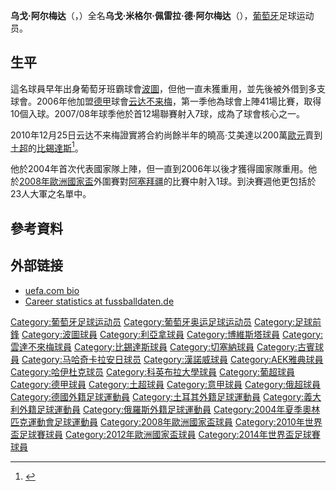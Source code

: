{{noteTA|G1=uefa|G2=俄超|G3=football
|T=zh-hans:乌戈·阿尔梅达;zh-hk:曉高·艾美達;zh-tw:烏戈·阿爾梅達;
|1=zh-hans:乌戈;zh-hk:曉高;zh-tw:烏戈;
|2=zh-hans:阿尔梅达;zh-hk:艾美達;zh-tw:阿爾梅達;
}}
{{Portuguese name|Pereira|De Almeida}}
{{Infobox football biography
| name = 乌戈·阿尔梅达<br />''Hugo Almeida''
| image = KUB-CSKA (4).jpg
| fullname = Hugo Miguel Pereira de Almeida
| birth_date = {{birth date and age|1984|5|23|df=y}}
| birth_place = 葡萄牙[[菲蓋拉-達福什|菲蓋拉-達福什]]
| height = {{convert|1.91|m|ftin|0|abbr=on}}
|            nickname = 
|            position = [[前鋒_(足球)|前锋]]
| currentclub = [[AEK雅典足球會|AEK雅典]]
| clubnumber = 9
| youthyears1 = 1993–1996 | youthclubs1 = 布阿爾庫什
| youthyears2 = 1996–2000 | youthclubs2 = [[拿華|拿華]]
| youthyears3 = 2001–2002 | youthclubs3 = [[波尔图足球俱乐部|波尔图]]
| years1 = 2002–2005 | clubs1 = [[波尔图足球俱乐部|波尔图B隊]] | caps1 = 25 | goals1 = 21
| years2 = 2003 | clubs2 = → [[利亞拿體育會|利亞拿]] | caps2 = 13 | goals2 = 3
| years3 = 2003–2007 | clubs3 = [[波尔图足球俱乐部|波尔图]] | caps3 = 33 | goals3 = 4
| years4 = 2004 | clubs4 = → [[利亞拿體育會|利亞拿]] | caps4 = 15 | goals4 = 2
| years5 = 2005 | clubs5 = → [[博維斯塔足球會|博維斯塔]] | caps5 = 14 | goals5 = 3
| years6 = 2006–2007 | clubs6 = → [[云达不来梅足球俱乐部|云达不来梅]] | caps6 = 28 | goals6 = 5
| years7 = 2007–2010 | clubs7 = [[云达不来梅足球俱乐部|云达不来梅]] | caps7 = 89 | goals7 = 36
| years8 = 2011–2014 | clubs8 = [[贝西克塔斯体操俱乐部|贝西克塔斯]] | caps8 = 88 | goals8 = 37
| years9 = 2014–2015 | clubs9 = [[切塞纳足球俱乐部|切塞纳]] | caps9 = 10 | goals9 = 0
| years10 = 2015 | clubs10 = [[克拉斯諾達爾庫班足球俱樂部|庫班]] | caps10 = 10 | goals10 = 2
| years11 = 2015–2016 | clubs11 = [[马哈奇卡拉安郅足球俱乐部|安郅]] | caps11 = 12 | goals11 = 2
| years12 = 2016 | clubs12 = [[汉诺威96足球俱乐部|汉诺威96]] | caps12 = 7 | goals12 = 1
| years13 = 2016– | clubs13 = [[AEK雅典足球會|AEK雅典]] | caps13 = 4 | goals13 = 2
| nationalyears1 = 2004–2007 | nationalteam1 = [[葡萄牙21歲以下國家足球隊|葡萄牙U21]] | nationalcaps1 = 27 | nationalgoals1 = 16
| nationalyears2 = 2004–2015 | nationalteam2 = [[葡萄牙國家足球隊|葡萄牙]] | nationalcaps2 = 57 | nationalgoals2 = 19
| medaltemplates =
{{MedalCompetition|[[欧洲足球锦标赛|欧洲足球锦标赛]]}}
{{Medal|B|[[2012年欧洲足球锦标赛|2012]]|}}<!--Though there was no third place playoff, UEFA decided in the 2012 edition to award the semi-final losers (Germany and Portugal) bronze medals.-->
|            pcupdate = 2015年1月25日
|            ntupdate = 2014年6月16日
}}

'''乌戈·阿尔梅达'''（'''{{lang-pt|Hugo Almeida}}'''，{{bd|1984年|5月23日|catidx=Almeida, Hugo}}）全名'''乌戈·米格尔·佩雷拉·德·阿尔梅达'''（{{lang-pt|'''Hugo Miguel Pereira de Almeida'''}}），[[葡萄牙|葡萄牙]]足球运动员。

== 生平 ==
這名球員早年出身葡萄牙班霸球會[[波爾圖足球俱樂部|波圖]]，但他一直未獲重用，並先後被外借到多支球會。2006年他加盟[[德甲|德甲]]球會[[云达不来梅足球俱乐部|云达不来梅]]，第一季他為球會上陣41場比賽，取得10個入球。2007/08年球季他於首12場聯賽射入7球，成為了球會核心之一。

2010年12月25日云达不来梅證實將合約尚餘半年的曉高·艾美達以200萬[[歐元|歐元]]賣到[[土超|土超]]的[[贝西克塔斯体操俱乐部|比錫達斯]]<ref>{{cite news |language=zh-hans |url=http://www.dfo.cn/dfo/show.asp?id=10936 |title=阿尔梅达前往土耳其 拉基奇取而代之？ |publisher=德国足球在线 |date=2010-12-25 |accessdate=2011-01-03 |deadurl=yes |archiveurl=https://archive.is/20120730215348/http://www.dfo.cn/dfo/show.asp?id=10936 |archivedate=2012-07-30 }}</ref>。

他於2004年首次代表國家隊上陣，但一直到2006年以後才獲得國家隊重用。他於[[2008年歐洲國家盃|2008年歐洲國家盃]]外圍賽對[[阿塞拜疆|阿塞拜疆]]的比賽中射入1球。到決賽週他更包括於23人大軍之名單中。

== 參考資料 ==
{{reflist}}

== 外部链接 ==
{{Commons category|Hugo Almeida}}
* [http://www.uefa.com/competitions/ucl/players/player=58953/index.html uefa.com bio] {{Wayback|url=http://www.uefa.com/competitions/ucl/players/player=58953/index.html |date=20090414201952 }}
* [http://www.fussballdaten.de/spieler/almeidahugo/ Career statistics at fussballdaten.de]{{Wayback|url=http://www.fussballdaten.de/spieler/almeidahugo/ |date=20090329024327 }} {{de icon}}

{{2008年欧洲足球锦标赛葡萄牙参赛名单}}
{{Portugal Squad 2010 World Cup}}
{{2012年欧洲足球锦标赛葡萄牙参赛名单}}
{{2014年世界盃足球賽葡萄牙參賽名單}}

{{DEFAULTSORT:Alemida, Hugo}}
[[Category:葡萄牙足球运动员|Category:葡萄牙足球运动员]]
[[Category:葡萄牙奥运足球运动员|Category:葡萄牙奥运足球运动员]]
[[Category:足球前鋒|Category:足球前鋒]]
[[Category:波圖球員|Category:波圖球員]]
[[Category:利亞拿球員|Category:利亞拿球員]]
[[Category:博維斯塔球員|Category:博維斯塔球員]]
[[Category:雲達不來梅球員|Category:雲達不來梅球員]]
[[Category:比錫達斯球員|Category:比錫達斯球員]]
[[Category:切塞納球員|Category:切塞納球員]]
[[Category:古賓球員|Category:古賓球員]]
[[Category:马哈奇卡拉安日球员|Category:马哈奇卡拉安日球员]]
[[Category:漢諾威球員|Category:漢諾威球員]]
[[Category:AEK雅典球員|Category:AEK雅典球員]]
[[Category:哈伊杜克球员|Category:哈伊杜克球员]]
[[Category:科英布拉大學球員|Category:科英布拉大學球員]]
[[Category:葡超球員|Category:葡超球員]]
[[Category:德甲球員|Category:德甲球員]]
[[Category:土超球員|Category:土超球員]]
[[Category:意甲球員|Category:意甲球員]]
[[Category:俄超球員|Category:俄超球員]]
[[Category:德國外籍足球運動員|Category:德國外籍足球運動員]]
[[Category:土耳其外籍足球運動員|Category:土耳其外籍足球運動員]]
[[Category:義大利外籍足球運動員|Category:義大利外籍足球運動員]]
[[Category:俄羅斯外籍足球運動員|Category:俄羅斯外籍足球運動員]]
[[Category:2004年夏季奧林匹克運動會足球運動員|Category:2004年夏季奧林匹克運動會足球運動員]]
[[Category:2008年歐洲國家盃球員|Category:2008年歐洲國家盃球員]]
[[Category:2010年世界盃足球賽球員|Category:2010年世界盃足球賽球員]]
[[Category:2012年歐洲國家盃球員|Category:2012年歐洲國家盃球員]]
[[Category:2014年世界盃足球賽球員|Category:2014年世界盃足球賽球員]]